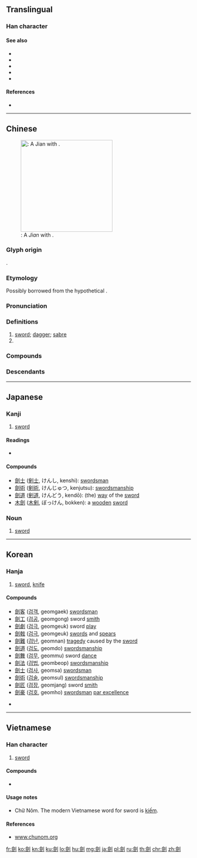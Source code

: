 {{character info/new}}
{{also|剑}}
==Translingual==
{{Han simplified forms|劍|剣|剑}}

===Han character===
{{Han char|rn=18|rad=刀|as=13|sn=15|four=82800|canj=OOLN|ids=⿰僉刂}}

====See also====
* {{l|mul|鋏}}
* {{l|mul|铗}}
* {{l|mul|刀}}
* {{l|mul|鍔}}
* {{l|mul|锷}}

====References====
* {{Han ref|kx=0144.450|dkj=02228|dj=0326.040|hdz=10358.100|uh=528D|ud=21133|bh=BC43|bd=48195}}

----

==Chinese==
{{zh-forms|s=剑|alt=劒,劔,釖,釼,鐱}}
{{zh-wp|zh|en:Jian}}
[[File:Jian (sword).jpg|thumb|250px|{{lang|zh|劍}}: A ''Jian'' with {{m|zh|鞘|tr=qiào||[[scabbard]]}}.]]

===Glyph origin===
{{Han etym}}
{{Han compound|僉|刀|alt2=刂|ls=psc|c1=p|c2=s}}.

===Etymology===
Possibly borrowed from the hypothetical {{etyl|tut-pro|zh}} {{m|tut-pro|*k`èmá|gloss=sharp, sharp tool}}.

===Pronunciation===
{{zh-pron
|m=jiàn
|c=gim3
|h=pfs=kiam
|md=giéng
|mn=kiàm
|w=2ji
|mc=y
|oc=y
|cat=n,pn
}}

===Definitions===
{{zh-hanzi}}

# [[sword]]; [[dagger]]; [[sabre]]
# {{surname|lang=zh}}

===Compounds===
{{zh-der|劍術|劍客|刀劍|舞劍|雙刃劍|劍俠|劍拔弩張|劍眉|劍舞|花劍|佩劍|重劍|銳劍|仗劍|劍山|吞劍|劍水蚤|劍龍|劍橋|劍眉星眼|口蜜腹劍|伏劍|劍尾魚|劍南詩稿|劍氣|劍池|劍外|劍鞘|劍履|劍舌槍脣|劍橋大學|劍頭一吷|劍河|刀山劍樹|劍膽琴心|刀鎗劍戟|劍器|劍柄|劍蘭|三劍客|劍士|三尺劍|弩張劍拔|刀光劍影|延陵掛劍|屨及劍及|太極劍|劍化|勢劍|劍及履及|劍道|劍潭|尚方寶劍|劍閣|寶劍|劍刃|季札掛劍|慧劍|劍麻|劍仙|利劍|刀山劍林|劍旗魚|刀劍無情|借劍殺人|劍合珠還|劍齒象|劍齒虎|劍門山|劍羚|劍樹刀山|劍戟森森|劍南|刻舟求劍|劍魚座|東洋劍|掛劍|盤水加劍|撫劍疾視|擊劍|拊劍|故劍|按劍|琴心劍膽|歐冶鑄劍|提劍汗馬|琴劍飄零|斬馬劍|破山劍|法劍|懼刀避劍|琴劍|故劍情深|求劍刻舟|智慧劍|書劍飄零|揮劍成河|舌劍脣槍|解劍拜仇|齒劍|飛劍|項莊舞劍|豐城劍氣|魚腸劍|賣劍買牛|脣槍舌劍|覺劍|魚藏劍|風刀霜劍|蒲劍|頓劍搖環|跳劍|雄劍|菊花與劍|開荒劍|買牛賣劍|誓劍|西洋劍}}

===Descendants===
{{CJKV||||kiếm}}

----

==Japanese==

===Kanji===
{{ja-kanji|grade=n|rs=刀13|style=ky|shin=剣}}

# [[sword]]

====Readings====
* {{ja-readings|goon=[[こん]] (kon)|kanon=[[けん]] (ken)|kun=[[つるぎ]] (tsurugi)}}

====Compounds====
* [[劍士]] ([[剣士]], けんし, kenshi): [[swordsman]]
* [[劍術]] ([[剣術]], けんじゅつ, kenjutsu): [[swordsmanship]]
* [[劍道]] ([[剣道]], けんどう, kendō): (the) [[way]] of the [[sword]]
* [[木劍]] ([[木剣]], ぼっけん, bokken): a [[wooden]] [[sword]]

===Noun===
{{ja-noun|けん|shin=剣}}

# [[sword]]

----

==Korean==

===Hanja===
{{ko-hanja|hangeul=[[검]]|rv=geom|mr=kŏm}}

# [[sword]], [[knife]]

====Compounds====
* [[劍客]] ([[검객]], geomgaek)<!-- (けんかく/けんきゃく) 검사 --> [[swordsman]]
* [[劍工]] ([[검공]], geomgong)<!-- (けん--) 검장 --> sword [[smith]]
* [[劍劇]] ([[검극]], geomgeuk)<!-- (けんげき) 검술극 --> sword [[play]]
* [[劍戟]] ([[검극]], geomgeuk)<!-- (けんげき) 칼과 창, 무기 --> [[sword]]s and [[spear]]s
* [[劍難]] ([[검난]], geomnan)<!-- (けんなん) 칼로 살상당함 --> [[tragedy]] caused by the [[sword]]
* [[劍道]] ([[검도]], geomdo)<!-- (けんどう) 검술 --> [[swordsmanship]]
* [[劍舞]] ([[검무]], geommu)<!-- (けんぶ) 칼춤 --> sword [[dance]]
* [[劍法]] ([[검법]], geombeop)<!-- (けんぽう) 검술 --> [[swordsmanship]]
* [[劍士]] ([[검사]], geomsa)<!-- (けんし) 검객 --> [[swordsman]]
* [[劍術]] ([[검술]], geomsul)<!-- (けんじゅつ) 검도 --> [[swordsmanship]]
* [[劍匠]] ([[검장]], geomjang)<!-- (けん--) 검공 --> sword [[smith]]
* [[劍豪]] ([[검호]], geomho)<!-- (けんごう) 검술의 명인 --> [[swordsman]] [[par excellence]]

* {{defn|lang=ko|sort=刀13}}

----

==Vietnamese==

===Han character===
{{vi-hantu|[[kiếm]], [[ghém]], [[gươm]], [[kém]], [[chém]], [[sớm]]|rs=刀13}}

# [[sword]]

====Compounds====
* {{l|vi|劍術|tr=[[kiếm thuật]]}}

====Usage notes====
* Chữ Nôm. The modern Vietnamese word for sword is [[kiếm]].

====References====
* [http://www.chunom.org/pages/劍 www.chunom.org]

[[fr:劍]]
[[ko:劍]]
[[kn:劍]]
[[ku:劍]]
[[lo:劍]]
[[hu:劍]]
[[mg:劍]]
[[ja:劍]]
[[pl:劍]]
[[ru:劍]]
[[th:劍]]
[[chr:劍]]
[[zh:劍]]